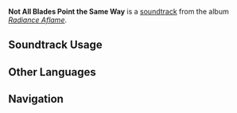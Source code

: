 {{Stub}}
{{Soundtrack Infobox
|image          = Radiance Aflame.png
|album          = Radiance Aflame
|disc           = 2
|number         = 32
|featured       = 
|featured2      = 
|featured3      = 
|featured_disc  = 
|featured_disc2 = 
|featured_disc3 = 
|youtube_id     = 
|spotify_id     = 3Gf5LuwkSsw4P5gJ5PaUbf
|previous       = Duel Between the Springs and the Echoes
|next           = Where Hope Ended, Fire Began
}}
'''Not All Blades Point the Same Way''' is a [[soundtrack]] from the album ''[[Radiance Aflame]]''.

==Soundtrack Usage==
{{Soundtrack Usage
|quest             = A Decision (Archon Quest)//cutscene
}}
<!--
==Other Arrangements==
{{Files by Category Gallery|Media Using an Unreleased Arrangement of {{subst:#titleparts:{{subst:PAGENAME}}}} Soundtrack}}
-->
<!--
==Production Credits==
{| class="wikitable"
! Position
! Staff<ref>NetEase Cloud Music: [https://music.163.com/#/song?id=NUMBER TITLE {{zh|}}]</ref>
|-
!
| ({{zh|}})
|}
|}
-->
<!--
==Gallery==
<gallery>
</gallery>
-->

==Other Languages==
{{Other Languages
|en       = Not All Blades Point the Same Way
|zhs      = 所见非同
|zhs_rm   = 
|zht      = 
|zht_rm   = 
|zh_tl    = 
|ja       = 齟齬
|ja_rm    = 
|ja_tl    = 
}}
<!--
==References==
{{Reflist}}
-->

==Navigation==
{{Soundtrack Navbox|Radiance Aflame}}